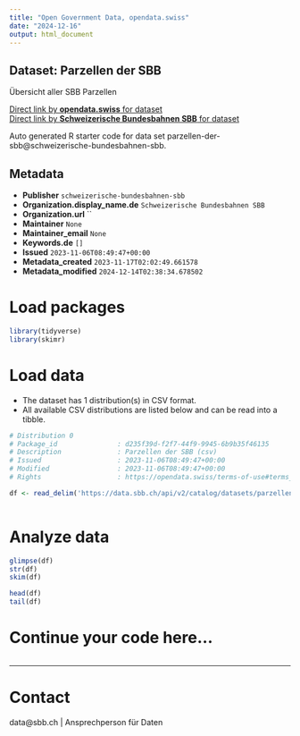 ```yaml
---
title: "Open Government Data, opendata.swiss"
date: "2024-12-16"
output: html_document
---
```


## Dataset: Parzellen der SBB

Übersicht aller SBB Parzellen

[Direct link by **opendata.swiss** for dataset](https://opendata.swiss/de/dataset/parzellen-der-sbb)<br>
[Direct link by **Schweizerische Bundesbahnen SBB** for dataset](https://data.sbb.ch/explore/dataset/parzellen-der-sbb/)

Auto generated R starter code for data set parzellen-der-sbb@schweizerische-bundesbahnen-sbb.

## Metadata

- **Publisher** `schweizerische-bundesbahnen-sbb`
- **Organization.display_name.de** `Schweizerische Bundesbahnen SBB`
- **Organization.url** ``
- **Maintainer** `None`
- **Maintainer_email** `None`
- **Keywords.de** `[]`
- **Issued** `2023-11-06T08:49:47+00:00`
- **Metadata_created** `2023-11-17T02:02:49.661578`
- **Metadata_modified** `2024-12-14T02:38:34.678502`


# Load packages

```r

library(tidyverse)
library(skimr)

```

# Load data

-   The dataset has 1 distribution(s) in CSV format.
-   All available CSV distributions are listed below and can be read into a tibble.

```r

# Distribution 0
# Package_id               : d235f39d-f2f7-44f9-9945-6b9b35f46135
# Description              : Parzellen der SBB (csv)
# Issued                   : 2023-11-06T08:49:47+00:00
# Modified                 : 2023-11-06T08:49:47+00:00
# Rights                   : https://opendata.swiss/terms-of-use#terms_by

df <- read_delim('https://data.sbb.ch/api/v2/catalog/datasets/parzellen-der-sbb/exports/csv?use_labels=true')



```

# Analyze data

```r

glimpse(df)
str(df)
skim(df)

head(df)
tail(df)

```

# Continue your code here...

```r

```

------------------------------------------------------------------------

# Contact

data@sbb.ch | Ansprechperson für Daten
